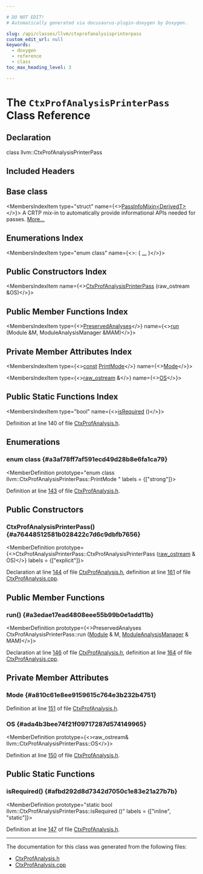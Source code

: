```yaml
---

# DO NOT EDIT!
# Automatically generated via docusaurus-plugin-doxygen by Doxygen.

slug: /api/classes/llvm/ctxprofanalysisprinterpass
custom_edit_url: null
keywords:
  - doxygen
  - reference
  - class
toc_max_heading_level: 3

---
```





# The `CtxProfAnalysisPrinterPass` Class Reference

<DoxygenPage pluginConfig={pluginConfig}>



## Declaration

<CodeBlock>class llvm::CtxProfAnalysisPrinterPass</CodeBlock>

## Included Headers

<IncludesList>
<IncludesListItem
  filePath="llvm/Analysis/CtxProfAnalysis.h"
  permalink="/docs/api/files/include/include/llvm/include/llvm/analysis/ctxprofanalysis-h"
  isLocal="true" />
</IncludesList>

## Base class

<MembersIndex>

<MembersIndexItem
  type="struct"
  name={<><a href="/docs/api/structs/llvm/passinfomixin">PassInfoMixin&lt;DerivedT&gt;</a></>}>
A CRTP mix-in to automatically provide informational APIs needed for passes. <a href="/docs/api/structs/llvm/passinfomixin/#details">More...</a>
</MembersIndexItem>

</MembersIndex>

## Enumerations Index

<MembersIndex>

<MembersIndexItem
  type="enum class"
  name={<>:  &#123; <a href="#a3af78ff7af591ecd49d28b8e6fa1ca79">...</a> &#125;</>}>
</MembersIndexItem>

</MembersIndex>

## Public Constructors Index

<MembersIndex>

<MembersIndexItem
  name={<><a href="#a76448512581b028422c7d6c9dbfb7656">CtxProfAnalysisPrinterPass</a> (raw&#95;ostream &amp;OS)</>}>
</MembersIndexItem>

</MembersIndex>

## Public Member Functions Index

<MembersIndex>

<MembersIndexItem
  type={<><a href="/docs/api/classes/llvm/preservedanalyses">PreservedAnalyses</a></>}
  name={<><a href="#a3edae17ead4808eee55b99b0e1add11b">run</a> (Module &amp;M, ModuleAnalysisManager &amp;MAM)</>}>
</MembersIndexItem>

</MembersIndex>

## Private Member Attributes Index

<MembersIndex>

<MembersIndexItem
  type={<><a href="/docs/api/files/lib/lib/target/lib/target/aarch64/aarch64promoteconstant-cpp/#a90f8350fecae261c25be85d38b451bff">const</a> <a href="#a3af78ff7af591ecd49d28b8e6fa1ca79">PrintMode</a></>}
  name={<><a href="#a810c61e8ee9159615c764e3b232b4751">Mode</a></>}>
</MembersIndexItem>

<MembersIndexItem
  type={<><a href="/docs/api/classes/llvm/raw-ostream">raw&#95;ostream</a> &amp;</>}
  name={<><a href="#ada4b3bee74f21f09717287d574149965">OS</a></>}>
</MembersIndexItem>

</MembersIndex>

## Public Static Functions Index

<MembersIndex>

<MembersIndexItem
  type="bool"
  name={<><a href="#afbd292d8d7342d7050c1e83e21a27b7b">isRequired</a> ()</>}>
</MembersIndexItem>

</MembersIndex>


Definition at line 140 of file <a href="/docs/api/files/include/include/llvm/include/llvm/analysis/ctxprofanalysis-h">CtxProfAnalysis.h</a>.

<SectionDefinition>

## Enumerations

### enum class  {#a3af78ff7af591ecd49d28b8e6fa1ca79}

<MemberDefinition
  prototype="enum class llvm::CtxProfAnalysisPrinterPass::PrintMode "
 labels = {["strong"]}>

<EnumerationList title="Enumeration values">

<Link id="a3af78ff7af591ecd49d28b8e6fa1ca79a709468af25e91284821d1bdbfdded24c" />
<EnumerationListItem name="Everything">

</EnumerationListItem>

<Link id="a3af78ff7af591ecd49d28b8e6fa1ca79a9463f87bbed1fcdacfb8d40e185ca2bc" />
<EnumerationListItem name="YAML">

</EnumerationListItem>

</EnumerationList>

Definition at line <a href="/docs/api/files/include/include/llvm/include/llvm/analysis/ctxprofanalysis-h/#l00143">143</a> of file <a href="/docs/api/files/include/include/llvm/include/llvm/analysis/ctxprofanalysis-h">CtxProfAnalysis.h</a>.
</MemberDefinition>

</SectionDefinition>

<SectionDefinition>

## Public Constructors

### CtxProfAnalysisPrinterPass() {#a76448512581b028422c7d6c9dbfb7656}

<MemberDefinition
  prototype={<>CtxProfAnalysisPrinterPass::CtxProfAnalysisPrinterPass (<a href="/docs/api/classes/llvm/raw-ostream">raw&#95;ostream</a> &amp; OS)</>}
  labels = {["explicit"]}>

Declaration at line <a href="/docs/api/files/include/include/llvm/include/llvm/analysis/ctxprofanalysis-h/#l00144">144</a> of file <a href="/docs/api/files/include/include/llvm/include/llvm/analysis/ctxprofanalysis-h">CtxProfAnalysis.h</a>, definition at line <a href="/docs/api/files/lib/lib/analysis/ctxprofanalysis-cpp/#l00161">161</a> of file <a href="/docs/api/files/lib/lib/analysis/ctxprofanalysis-cpp">CtxProfAnalysis.cpp</a>.
</MemberDefinition>

</SectionDefinition>

<SectionDefinition>

## Public Member Functions

### run() {#a3edae17ead4808eee55b99b0e1add11b}

<MemberDefinition
  prototype={<>PreservedAnalyses CtxProfAnalysisPrinterPass::run (<a href="/docs/api/classes/llvm/module">Module</a> &amp; M, <a href="/docs/api/namespaces/llvm/#af9c9208365fd9ce11392b4d79485e259">ModuleAnalysisManager</a> &amp; MAM)</>}>

Declaration at line <a href="/docs/api/files/include/include/llvm/include/llvm/analysis/ctxprofanalysis-h/#l00146">146</a> of file <a href="/docs/api/files/include/include/llvm/include/llvm/analysis/ctxprofanalysis-h">CtxProfAnalysis.h</a>, definition at line <a href="/docs/api/files/lib/lib/analysis/ctxprofanalysis-cpp/#l00164">164</a> of file <a href="/docs/api/files/lib/lib/analysis/ctxprofanalysis-cpp">CtxProfAnalysis.cpp</a>.
</MemberDefinition>

</SectionDefinition>

<SectionDefinition>

## Private Member Attributes

### Mode {#a810c61e8ee9159615c764e3b232b4751}

<MemberDefinition
  prototype="const PrintMode llvm::CtxProfAnalysisPrinterPass::Mode">

Definition at line <a href="/docs/api/files/include/include/llvm/include/llvm/analysis/ctxprofanalysis-h/#l00151">151</a> of file <a href="/docs/api/files/include/include/llvm/include/llvm/analysis/ctxprofanalysis-h">CtxProfAnalysis.h</a>.
</MemberDefinition>

### OS {#ada4b3bee74f21f09717287d574149965}

<MemberDefinition
  prototype={<>raw&#95;ostream&amp; llvm::CtxProfAnalysisPrinterPass::OS</>}>

Definition at line <a href="/docs/api/files/include/include/llvm/include/llvm/analysis/ctxprofanalysis-h/#l00150">150</a> of file <a href="/docs/api/files/include/include/llvm/include/llvm/analysis/ctxprofanalysis-h">CtxProfAnalysis.h</a>.
</MemberDefinition>

</SectionDefinition>

<SectionDefinition>

## Public Static Functions

### isRequired() {#afbd292d8d7342d7050c1e83e21a27b7b}

<MemberDefinition
  prototype="static bool llvm::CtxProfAnalysisPrinterPass::isRequired ()"
  labels = {["inline", "static"]}>

Definition at line <a href="/docs/api/files/include/include/llvm/include/llvm/analysis/ctxprofanalysis-h/#l00147">147</a> of file <a href="/docs/api/files/include/include/llvm/include/llvm/analysis/ctxprofanalysis-h">CtxProfAnalysis.h</a>.
</MemberDefinition>

</SectionDefinition>

<hr/>

The documentation for this class was generated from the following files:

<ul>
<li><a href="/docs/api/files/include/include/llvm/include/llvm/analysis/ctxprofanalysis-h">CtxProfAnalysis.h</a></li>
<li><a href="/docs/api/files/lib/lib/analysis/ctxprofanalysis-cpp">CtxProfAnalysis.cpp</a></li>
</ul>

</DoxygenPage>
